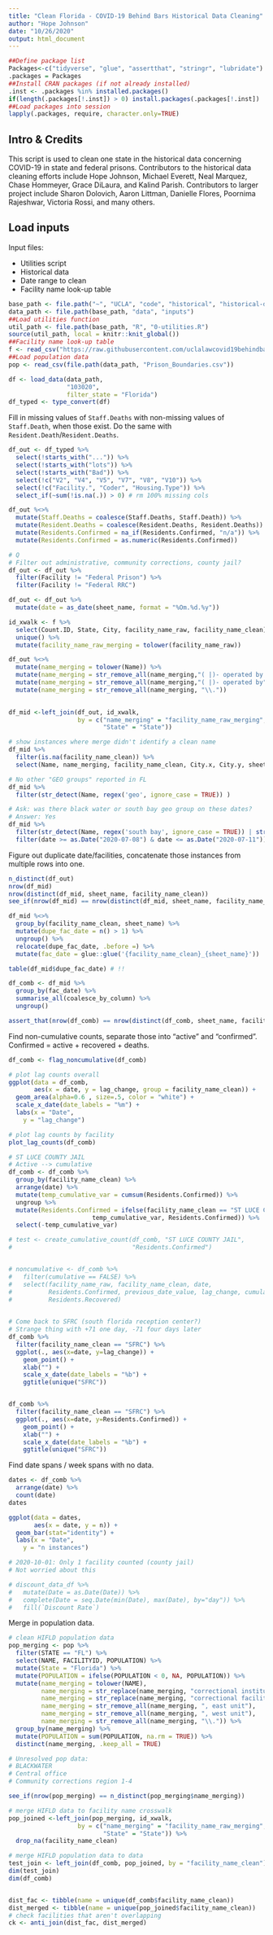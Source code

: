 ```yaml
---
title: "Clean Florida - COVID-19 Behind Bars Historical Data Cleaning"
author: "Hope Johnson"
date: "10/26/2020"
output: html_document
---
```


```r
##Define package list
Packages<-c("tidyverse", "glue", "assertthat", "stringr", "lubridate")
.packages = Packages
##Install CRAN packages (if not already installed)
.inst <- .packages %in% installed.packages()
if(length(.packages[!.inst]) > 0) install.packages(.packages[!.inst])
##Load packages into session 
lapply(.packages, require, character.only=TRUE)
```

## Intro & Credits

This script is used to clean one state in the historical data concerning COVID-19 in state and federal prisons. Contributors to the historical data cleaning efforts include Hope Johnson, Michael Everett, Neal Marquez, Chase Hommeyer, Grace DiLaura, and Kalind Parish. Contributors to larger project include Sharon Dolovich, Aaron Littman, Danielle Flores, Poornima Rajeshwar, Victoria Rossi, and many others. 


## Load inputs

Input files: 

* Utilities script
* Historical data
* Date range to clean 
* Facility name look-up table 

```r
base_path <- file.path("~", "UCLA", "code", "historical", "historical-data")
data_path <- file.path(base_path, "data", "inputs")
##Load utilities function
util_path <- file.path(base_path, "R", "0-utilities.R")
source(util_path, local = knitr::knit_global())
##Facility name look-up table
f <- read_csv("https://raw.githubusercontent.com/uclalawcovid19behindbars/facility_data/master/data_sheets/fac_spellings.csv")
##Load population data
pop <- read_csv(file.path(data_path, "Prison_Boundaries.csv"))
```


```r
df <- load_data(data_path, 
                "103020",
                filter_state = "Florida") 
df_typed <- type_convert(df)
```

Fill in missing values of `Staff.Deaths` with non-missing values of `Staff.Death`, when those exist. Do the same with `Resident.Death`/`Resident.Deaths`.

```r
df_out <- df_typed %>%
  select(!starts_with("...")) %>%
  select(!starts_with("lots")) %>%
  select(!starts_with("Bad")) %>%
  select(!c("V2", "V4", "V5", "V7", "V8", "V10")) %>%
  select(!c("Facility.", "Coder", "Housing.Type")) %>%
  select_if(~sum(!is.na(.)) > 0) # rm 100% missing cols 

df_out %<>% 
  mutate(Staff.Deaths = coalesce(Staff.Deaths, Staff.Death)) %>%
  mutate(Resident.Deaths = coalesce(Resident.Deaths, Resident.Deaths)) %>%
  mutate(Residents.Confirmed = na_if(Residents.Confirmed, "n/a")) %>%
  mutate(Residents.Confirmed = as.numeric(Residents.Confirmed))
```


```r
# Q
# Filter out administrative, community corrections, county jail?
df_out <- df_out %>%
  filter(Facility != "Federal Prison") %>%
  filter(Facility != "Federal RRC") 
```

```r
df_out <- df_out %>%
  mutate(date = as_date(sheet_name, format = "%Om.%d.%y"))
```


```r
id_xwalk <- f %>%
  select(Count.ID, State, City, facility_name_raw, facility_name_clean) %>%
  unique() %>%
  mutate(facility_name_raw_merging = tolower(facility_name_raw))

df_out %<>%
  mutate(name_merging = tolower(Name)) %>%
  mutate(name_merging = str_remove_all(name_merging,"( |)- operated by the")) %>%
  mutate(name_merging = str_remove_all(name_merging,"( |)- operated by")) %>%
  mutate(name_merging = str_remove_all(name_merging, "\\."))

 
df_mid <-left_join(df_out, id_xwalk, 
                   by = c("name_merging" = "facility_name_raw_merging", 
                          "State" = "State"))

# show instances where merge didn't identify a clean name
df_mid %>%
  filter(is.na(facility_name_clean)) %>%
  select(Name, name_merging, facility_name_clean, City.x, City.y, sheet_name)

# No other "GEO groups" reported in FL 
df_mid %>%
  filter(str_detect(Name, regex('geo', ignore_case = TRUE)) )

# Ask: was there black water or south bay geo group on these dates? 
# Answer: Yes
df_mid %>%
  filter(str_detect(Name, regex('south bay', ignore_case = TRUE)) | str_detect(Name, regex('black', ignore_case = TRUE))) %>%
  filter(date >= as.Date("2020-07-08") & date <= as.Date("2020-07-11"))
```


Figure out duplicate date/facilities, concatenate those instances from multiple rows into one.

```r
n_distinct(df_out)
nrow(df_mid)
nrow(distinct(df_mid, sheet_name, facility_name_clean))
see_if(nrow(df_mid) == nrow(distinct(df_mid, sheet_name, facility_name_clean)))

df_mid %<>% 
  group_by(facility_name_clean, sheet_name) %>%
  mutate(dupe_fac_date = n() > 1) %>%
  ungroup() %>%
  relocate(dupe_fac_date, .before =) %>%
  mutate(fac_date = glue::glue('{facility_name_clean}_{sheet_name}'))

table(df_mid$dupe_fac_date) # !!

df_comb <- df_mid %>%
  group_by(fac_date) %>%
  summarise_all(coalesce_by_column) %>%
  ungroup()

assert_that(nrow(df_comb) == nrow(distinct(df_comb, sheet_name, facility_name_clean)))
```


Find non-cumulative counts, separate those into "active" and "confirmed". Confirmed = active + recovered + deaths.

```r
df_comb <- flag_noncumulative(df_comb)

# plot lag counts overall 
ggplot(data = df_comb, 
       aes(x = date, y = lag_change, group = facility_name_clean)) +
  geom_area(alpha=0.6 , size=.5, color = "white") +
  scale_x_date(date_labels = "%m") + 
  labs(x = "Date",
    y = "lag_change")

# plot lag counts by facility
plot_lag_counts(df_comb)

# ST LUCE COUNTY JAIL
# Active --> cumulative 
df_comb <- df_comb %>% 
  group_by(facility_name_clean) %>% 
  arrange(date) %>%
  mutate(temp_cumulative_var = cumsum(Residents.Confirmed)) %>%
  ungroup %>%
  mutate(Residents.Confirmed = ifelse(facility_name_clean == "ST LUCE COUNTY JAIL",
                       temp_cumulative_var, Residents.Confirmed)) %>%
  select(-temp_cumulative_var)

# test <- create_cumulative_count(df_comb, "ST LUCE COUNTY JAIL", 
#                                 "Residents.Confirmed")


# noncumulative <- df_comb %>%
#   filter(cumulative == FALSE) %>%
#   select(facility_name_raw, facility_name_clean, date, 
#          Residents.Confirmed, previous_date_value, lag_change, cumulative, 
#          Residents.Recovered)
  

# Come back to SFRC (south florida reception center?)
# Strange thing with +71 one day, -71 four days later
df_comb %>% 
  filter(facility_name_clean == "SFRC") %>% 
  ggplot(., aes(x=date, y=lag_change)) +
    geom_point() +
    xlab("") +
    scale_x_date(date_labels = "%b") + 
    ggtitle(unique("SFRC"))


df_comb %>% 
  filter(facility_name_clean == "SFRC") %>% 
  ggplot(., aes(x=date, y=Residents.Confirmed)) +
    geom_point() +
    xlab("") +
    scale_x_date(date_labels = "%b") + 
    ggtitle(unique("SFRC"))
```


Find date spans / week spans with no data.

```r
dates <- df_comb %>%
  arrange(date) %>%
  count(date)
dates

ggplot(data = dates, 
       aes(x = date, y = n)) +
  geom_bar(stat="identity") +
  labs(x = "Date",
    y = "n instances")

# 2020-10-01: Only 1 facility counted (county jail)
# Not worried about this

# discount_data_df %>%
#   mutate(Date = as.Date(Date)) %>%
#   complete(Date = seq.Date(min(Date), max(Date), by="day")) %>%
#   fill(`Discount Rate`)
```


Merge in population data.

```r
# clean HIFLD population data
pop_merging <- pop %>%
  filter(STATE == "FL") %>%
  select(NAME, FACILITYID, POPULATION) %>%
  mutate(State = "Florida") %>%
  mutate(POPULATION = ifelse(POPULATION < 0, NA, POPULATION)) %>%
  mutate(name_merging = tolower(NAME),
         name_merging = str_replace(name_merging, "correctional institution", "ci"),
         name_merging = str_replace(name_merging, "correctional facility", "cf"),
         name_merging = str_remove_all(name_merging, ", east unit"),
         name_merging = str_remove_all(name_merging, ", west unit"),
         name_merging = str_remove_all(name_merging, "\\.")) %>%
  group_by(name_merging) %>%
  mutate(POPULATION = sum(POPULATION, na.rm = TRUE)) %>%
  distinct(name_merging, .keep_all = TRUE)

# Unresolved pop data: 
# BLACKWATER 
# Central office
# Community corrections region 1-4

see_if(nrow(pop_merging) == n_distinct(pop_merging$name_merging))

# merge HIFLD data to facility name crosswalk
pop_joined <-left_join(pop_merging, id_xwalk, 
                   by = c("name_merging" = "facility_name_raw_merging", 
                          "State" = "State")) %>%
  drop_na(facility_name_clean)

# merge HIFLD population data to data 
test_join <- left_join(df_comb, pop_joined, by = "facility_name_clean")
dim(test_join)
dim(df_comb)


dist_fac <- tibble(name = unique(df_comb$facility_name_clean))
dist_merged <- tibble(name = unique(pop_joined$facility_name_clean))
# check facilities that aren't overlapping
ck <- anti_join(dist_fac, dist_merged)

```



